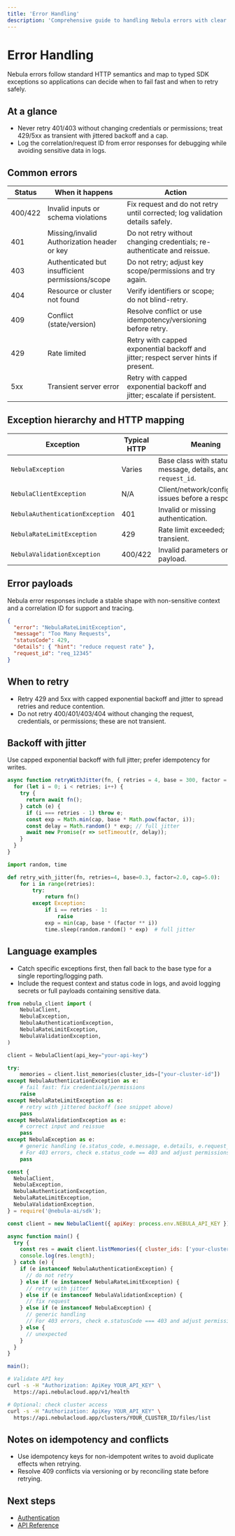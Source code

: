 ```yaml
---
title: 'Error Handling'
description: 'Comprehensive guide to handling Nebula errors with clear retry rules and best practices'
---
```


# Error Handling

Nebula errors follow standard HTTP semantics and map to typed SDK exceptions so applications can decide when to fail fast and when to retry safely.

## At a glance

- Never retry 401/403 without changing credentials or permissions; treat 429/5xx as transient with jittered backoff and a cap.
- Log the correlation/request ID from error responses for debugging while avoiding sensitive data in logs.

## Common errors

| Status | When it happens | Action |
|---|---|---|
| 400/422 | Invalid inputs or schema violations | Fix request and do not retry until corrected; log validation details safely. |
| 401 | Missing/invalid Authorization header or key | Do not retry without changing credentials; re-authenticate and reissue. |
| 403 | Authenticated but insufficient permissions/scope | Do not retry; adjust key scope/permissions and try again. |
| 404 | Resource or cluster not found | Verify identifiers or scope; do not blind-retry. |
| 409 | Conflict (state/version) | Resolve conflict or use idempotency/versioning before retry. |
| 429 | Rate limited | Retry with capped exponential backoff and jitter; respect server hints if present. |
| 5xx | Transient server error | Retry with capped exponential backoff and jitter; escalate if persistent. |

## Exception hierarchy and HTTP mapping

| Exception | Typical HTTP | Meaning |
|---|---|---|
| `NebulaException` | Varies | Base class with status code, message, details, and `request_id`. |
| `NebulaClientException` | N/A | Client/network/configuration issues before a response. |
| `NebulaAuthenticationException` | 401 | Invalid or missing authentication. |
| `NebulaRateLimitException` | 429 | Rate limit exceeded; transient. |
| `NebulaValidationException` | 400/422 | Invalid parameters or payload. |

## Error payloads

Nebula error responses include a stable shape with non-sensitive context and a correlation ID for support and tracing.

```json
{
  "error": "NebulaRateLimitException",
  "message": "Too Many Requests",
  "statusCode": 429,
  "details": { "hint": "reduce request rate" },
  "request_id": "req_12345"
}
```

## When to retry

- Retry 429 and 5xx with capped exponential backoff and jitter to spread retries and reduce contention.
- Do not retry 400/401/403/404 without changing the request, credentials, or permissions; these are not transient.

## Backoff with jitter

Use capped exponential backoff with full jitter; prefer idempotency for writes.

<CodeGroup>

```javascript retry.js
async function retryWithJitter(fn, { retries = 4, base = 300, factor = 2, cap = 5000 } = {}) {
  for (let i = 0; i < retries; i++) {
    try {
      return await fn();
    } catch (e) {
      if (i === retries - 1) throw e;
      const exp = Math.min(cap, base * Math.pow(factor, i));
      const delay = Math.random() * exp; // full jitter
      await new Promise(r => setTimeout(r, delay));
    }
  }
}
```

```python retry.py
import random, time

def retry_with_jitter(fn, retries=4, base=0.3, factor=2.0, cap=5.0):
    for i in range(retries):
        try:
            return fn()
        except Exception:
            if i == retries - 1:
                raise
            exp = min(cap, base * (factor ** i))
            time.sleep(random.random() * exp)  # full jitter
```

</CodeGroup>

## Language examples

- Catch specific exceptions first, then fall back to the base type for a single reporting/logging path.
- Include the request context and status code in logs, and avoid logging secrets or full payloads containing sensitive data.

<CodeGroup>

```python error_handling.py
from nebula_client import (
    NebulaClient,
    NebulaException,
    NebulaAuthenticationException,
    NebulaRateLimitException,
    NebulaValidationException,
)

client = NebulaClient(api_key="your-api-key")

try:
    memories = client.list_memories(cluster_ids=["your-cluster-id"])
except NebulaAuthenticationException as e:
    # fail fast: fix credentials/permissions
    raise
except NebulaRateLimitException as e:
    # retry with jittered backoff (see snippet above)
    pass
except NebulaValidationException as e:
    # correct input and reissue
    pass
except NebulaException as e:
    # generic handling (e.status_code, e.message, e.details, e.request_id)
    # For 403 errors, check e.status_code == 403 and adjust permissions
    pass
```

```javascript error_handling.js
const {
  NebulaClient,
  NebulaException,
  NebulaAuthenticationException,
  NebulaRateLimitException,
  NebulaValidationException,
} = require('@nebula-ai/sdk');

const client = new NebulaClient({ apiKey: process.env.NEBULA_API_KEY });

async function main() {
  try {
    const res = await client.listMemories({ cluster_ids: ['your-cluster-id'] });
    console.log(res.length);
  } catch (e) {
    if (e instanceof NebulaAuthenticationException) {
      // do not retry
    } else if (e instanceof NebulaRateLimitException) {
      // retry with jitter
    } else if (e instanceof NebulaValidationException) {
      // fix request
    } else if (e instanceof NebulaException) {
      // generic handling
      // For 403 errors, check e.statusCode === 403 and adjust permissions
    } else {
      // unexpected
    }
  }
}

main();
```

```bash curl_example.sh
# Validate API key
curl -s -H "Authorization: ApiKey YOUR_API_KEY" \
  https://api.nebulacloud.app/v1/health

# Optional: check cluster access
curl -s -H "Authorization: ApiKey YOUR_API_KEY" \
  https://api.nebulacloud.app/clusters/YOUR_CLUSTER_ID/files/list
```

</CodeGroup>

## Notes on idempotency and conflicts

- Use idempotency keys for non-idempotent writes to avoid duplicate effects when retrying.
- Resolve 409 conflicts via versioning or by reconciling state before retrying.

## Next steps

- [Authentication](/authentication)
- [API Reference](/api-reference/overview)
